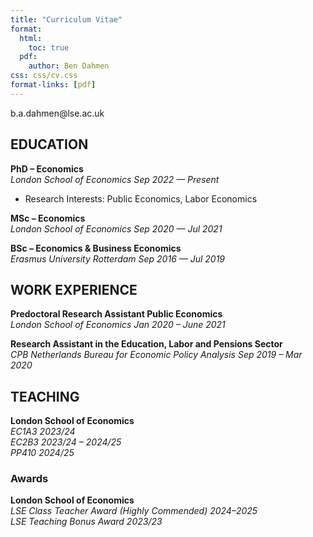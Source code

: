 ```yaml
---
title: "Curriculum Vitae"
format:
  html:
    toc: true
  pdf:
    author: Ben Dahmen
css: css/cv.css
format-links: [pdf]
---
```


::: {.print-only .contact-block}
b.a.dahmen\@lse.ac.uk
:::

## EDUCATION

**PhD -- Economics** <br> *London School of Economics* [*Sep 2022 --- Present*]{.cvdate}

::: print-only
-   Research Interests: Public Economics, Labor Economics
:::

**MSc -- Economics** <br> *London School of Economics* [*Sep 2020 --- Jul 2021*]{.cvdate}

**BSc -- Economics & Business Economics** <br> *Erasmus University Rotterdam* [*Sep 2016 --- Jul 2019*]{.cvdate}

## WORK EXPERIENCE {style="page-break-before: always"}

**Predoctoral Research Assistant Public Economics** <br> *London School of Economics* [*Jan 2020 -- June 2021*]{.cvdate}

**Research Assistant in the Education, Labor and Pensions Sector** <br> *CPB Netherlands Bureau for Economic Policy Analysis* [*Sep 2019 -- Mar 2020*]{.cvdate}

## TEACHING

**London School of Economics** <br> *EC1A3* [*2023/24*]{.cvdate} <br>
*EC2B3* [*2023/24 -- 2024/25*]{.cvdate} <br>
*PP410* [*2024/25*]{.cvdate}

### Awards
**London School of Economics** <br> *LSE Class Teacher Award (Highly Commended)* [*2024--2025*]{.cvdate} <br>
*LSE Teaching Bonus Award* [*2023/23*]{.cvdate}

